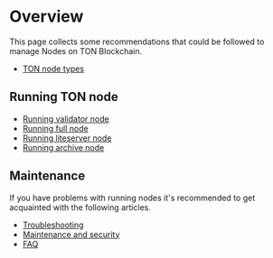 
# Overview

This page collects some recommendations that could be followed to manage Nodes on TON Blockchain.

- [TON node types](/v3/documentation/nodes/overview)

## Running TON node

- [Running validator node](/v3/guidelines/nodes/running-nodes/validator-node)
- [Running full node](/v3/guidelines/nodes/running-nodes/full-node)
- [Running liteserver node](/v3/guidelines/nodes/running-nodes/liteserver-node)
- [Running archive node](/v3/guidelines/nodes/running-nodes/archive-node)

## Maintenance

If you have problems with running nodes it's recommended to get acquainted with the following articles.

- [Troubleshooting](/v3/guidelines/nodes/nodes-troubleshooting)
- [Maintenance and security](/v3/guidelines/nodes/node-maintenance-and-security)
- [FAQ](/v3/guidelines/nodes/faq)

<Feedback />
